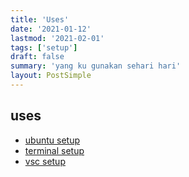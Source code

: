 ```yaml
---
title: 'Uses'
date: '2021-01-12'
lastmod: '2021-02-01'
tags: ['setup']
draft: false
summary: 'yang ku gunakan sehari hari'
layout: PostSimple
---
```


## uses
- [ubuntu setup](/ubuntu-setup)
- [terminal setup](/terminal-setup)
- [vsc setup](/vsc-setup)
